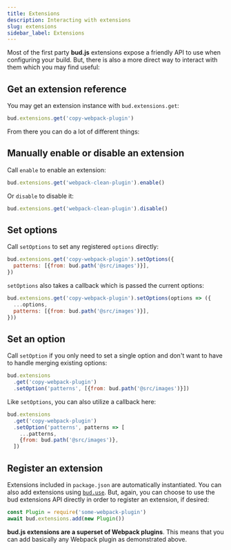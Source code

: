 ```yaml
---
title: Extensions
description: Interacting with extensions
slug: extensions
sidebar_label: Extensions
---
```



Most of the first party **bud.js** extensions expose a friendly API to use when configuring your build.
But, there is also a more direct way to interact with them which you may find useful:

## Get an extension reference

You may get an extension instance with `bud.extensions.get`:

```js title="bud.config.js"
bud.extensions.get('copy-webpack-plugin')
```

From there you can do a lot of different things:

## Manually enable or disable an extension

Call `enable` to enable an extension:

```js title="bud.config.js"
bud.extensions.get('webpack-clean-plugin').enable()
```

Or `disable` to disable it:

```js title="bud.config.js"
bud.extensions.get('webpack-clean-plugin').disable()
```

## Set options

Call `setOptions` to set any registered `options` directly:

```js title="bud.config.js"
bud.extensions.get('copy-webpack-plugin').setOptions({
  patterns: [{from: bud.path('@src/images')}],
})
```

`setOptions` also takes a callback which is passed the current options:

```js title="bud.config.js"
bud.extensions.get('copy-webpack-plugin').setOptions(options => ({
  ...options,
  patterns: [{from: bud.path('@src/images')}],
}))
```

## Set an option

Call `setOption` if you only need to set a single option and don't want to have to handle
merging existing options:

```js title="bud.config.js"
bud.extensions
  .get('copy-webpack-plugin')
  .setOption('patterns', [{from: bud.path('@src/images')}])
```

Like `setOptions`, you can also utilize a callback here:

```js title="bud.config.js"
bud.extensions
  .get('copy-webpack-plugin')
  .setOption('patterns', patterns => [
    ...patterns,
    {from: bud.path('@src/images')},
  ])
```

## Register an extension

Extensions included in `package.json` are automatically instantiated. You can also add extensions using [`bud.use`](/docs/bud.use).
But, again, you can choose to use the bud extensions API directly in order to register an extension, if desired:

```js title="bud.config.js"
const Plugin = require('some-webpack-plugin')
await bud.extensions.add(new Plugin())
```

**bud.js extensions are a superset of Webpack plugins**.
This means that you can add basically any Webpack plugin as demonstrated above.
